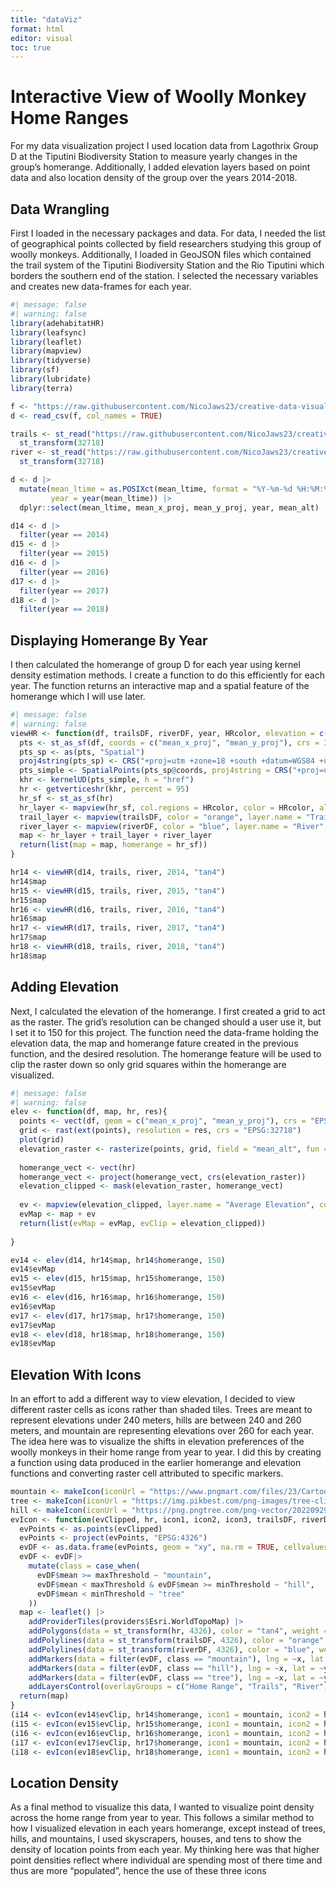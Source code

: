 ```yaml
---
title: "dataViz"
format: html
editor: visual
toc: true
---
```


# Interactive View of Woolly Monkey Home Ranges

For my data visualization project I used location data from Lagothrix Group D at the Tiputini Biodiversity Station to measure yearly changes in the group's homerange. Additionally, I added elevation layers based on point data and also location density of the group over the years 2014-2018.

## Data Wrangling

First I loaded in the necessary packages and data. For data, I needed the list of geographical points collected by field researchers studying this group of woolly monkeys. Additionally, I loaded in GeoJSON files which contained the trail system of the Tiputini Biodiversity Station and the Rio Tiputini which borders the southern end of the station. I selected the necessary variables and creates new data-frames for each year.

```r
#| message: false
#| warning: false
library(adehabitatHR)
library(leafsync)
library(leaflet)
library(mapview)
library(tidyverse)
library(sf)
library(lubridate)
library(terra)

f <- "https://raw.githubusercontent.com/NicoJaws23/creative-data-visualization/refs/heads/main/LagoDAllDistCombined_data.csv"
d <- read_csv(f, col_names = TRUE)

trails <- st_read("https://raw.githubusercontent.com/NicoJaws23/creative-data-visualization/refs/heads/main/TBS_Trails.geojson") |>
  st_transform(32718)
river <- st_read("https://raw.githubusercontent.com/NicoJaws23/creative-data-visualization/refs/heads/main/rio_tiputini.geojson") |>
  st_transform(32718)

d <- d |>
  mutate(mean_ltime = as.POSIXct(mean_ltime, format = "%Y-%m-%d %H:%M:%S", tz = "UTC"),
         year = year(mean_ltime)) |>
  dplyr::select(mean_ltime, mean_x_proj, mean_y_proj, year, mean_alt)

d14 <- d |>
  filter(year == 2014)
d15 <- d |>
  filter(year == 2015)
d16 <- d |>
  filter(year == 2016)
d17 <- d |>
  filter(year == 2017)
d18 <- d |>
  filter(year == 2018)
```

## Displaying Homerange By Year

I then calculated the homerange of group D for each year using kernel density estimation methods. I create a function to do this efficiently for each year. The function returns an interactive map and a spatial feature of the homerange which I will use later.

```r
#| message: false
#| warning: false
viewHR <- function(df, trailsDF, riverDF, year, HRcolor, elevation = c("Y", "N")){
  pts <- st_as_sf(df, coords = c("mean_x_proj", "mean_y_proj"), crs = 32718)
  pts_sp <- as(pts, "Spatial")
  proj4string(pts_sp) <- CRS("+proj=utm +zone=18 +south +datum=WGS84 +units=m +no_defs")
  pts_simple <- SpatialPoints(pts_sp@coords, proj4string = CRS("+proj=utm +zone=18 +south +datum=WGS84"))
  khr <- kernelUD(pts_simple, h = "href")
  hr <- getverticeshr(khr, percent = 95)
  hr_sf <- st_as_sf(hr)
  hr_layer <- mapview(hr_sf, col.regions = HRcolor, color = HRcolor, alpha.regions = 0.4, layer.name = paste(year, "Home Range"))
  trail_layer <- mapview(trailsDF, color = "orange", layer.name = "Trails", lwd = 2)
  river_layer <- mapview(riverDF, color = "blue", layer.name = "River", lwd = 2)
  map <- hr_layer + trail_layer + river_layer
  return(list(map = map, homerange = hr_sf))
}

hr14 <- viewHR(d14, trails, river, 2014, "tan4")
hr14$map
hr15 <- viewHR(d15, trails, river, 2015, "tan4")
hr15$map
hr16 <- viewHR(d16, trails, river, 2016, "tan4")
hr16$map
hr17 <- viewHR(d17, trails, river, 2017, "tan4")
hr17$map
hr18 <- viewHR(d18, trails, river, 2018, "tan4")
hr18$map
```

## Adding Elevation

Next, I calculated the elevation of the homerange. I first created a grid to act as the raster. The grid's resolution can be changed should a user use it, but I set it to 150 for this project. The function need the data-frame holding the elevation data, the map and homerange fature created in the previous function, and the desired resolution. The homerange feature will be used to clip the raster down so only grid squares within the homerange are visualized.

```r
#| message: false
#| warning: false
elev <- function(df, map, hr, res){
  points <- vect(df, geom = c("mean_x_proj", "mean_y_proj"), crs = "EPSG:32718")
  grid <- rast(ext(points), resolution = res, crs = "EPSG:32718")
  plot(grid)
  elevation_raster <- rasterize(points, grid, field = "mean_alt", fun = mean, na.rm = TRUE)
  
  homerange_vect <- vect(hr)
  homerange_vect <- project(homerange_vect, crs(elevation_raster))
  elevation_clipped <- mask(elevation_raster, homerange_vect)
  
  ev <- mapview(elevation_clipped, layer.name = "Average Elevation", col.regions = terrain.colors(20), legend = TRUE, na.color = NA)
  evMap <- map + ev
  return(list(evMap = evMap, evClip = elevation_clipped))
  
}

ev14 <- elev(d14, hr14$map, hr14$homerange, 150)
ev14$evMap
ev15 <- elev(d15, hr15$map, hr15$homerange, 150)
ev15$evMap
ev16 <- elev(d16, hr16$map, hr16$homerange, 150)
ev16$evMap
ev17 <- elev(d17, hr17$map, hr17$homerange, 150)
ev17$evMap
ev18 <- elev(d18, hr18$map, hr18$homerange, 150)
ev18$evMap
```

## Elevation With Icons

In an effort to add a different way to view elevation, I decided to view different raster cells as icons rather than shaded tiles. Trees are meant to represent elevations under 240 meters, hills are between 240 and 260 meters, and mountain are representing elevations over 260 for each year. The idea here was to visualize the shifts in elevation preferences of the woolly monkeys in their home range from year to year. I did this by creating a function using data produced in the earlier homerange and elevation functions and converting raster cell attributed to specific markers.

```r
mountain <- makeIcon(iconUrl = "https://www.pngmart.com/files/23/Cartoon-Mountains-PNG-Isolated-HD.png", iconWidth = 20, iconHeight = 20)
tree <- makeIcon(iconUrl = "https://img.pikbest.com/png-images/tree-clipart-cartoon-jungle-vector-green-big-tree_5856321.png!sw800", iconWidth = 20, iconHeight = 20)
hill <- makeIcon(iconUrl = "https://png.pngtree.com/png-vector/20220929/ourmid/pngtree-green-hill-ground-vector-clipart-png-image_6221576.png", iconWidth = 20, iconHeight = 20)
evIcon <- function(evClipped, hr, icon1, icon2, icon3, trailsDF, riverDF, maxThreshold, minThreshold){
  evPoints <- as.points(evClipped)
  evPoints <- project(evPoints, "EPSG:4326")
  evDF <- as.data.frame(evPoints, geom = "xy", na.rm = TRUE, cellvalues = TRUE)
  evDF <- evDF|>
    mutate(class = case_when(
      evDF$mean >= maxThreshold ~ "mountain",
      evDF$mean < maxThreshold & evDF$mean >= minThreshold ~ "hill",
      evDF$mean < minThreshold ~ "tree"
    ))
  map <- leaflet() |>
    addProviderTiles(providers$Esri.WorldTopoMap) |>
    addPolygons(data = st_transform(hr, 4326), color = "tan4", weight = 2, fillOpacity = 0.3, group = "Home Range") |>
    addPolylines(data = st_transform(trailsDF, 4326), color = "orange", weight = 2, group = "Trails") |>
    addPolylines(data = st_transform(riverDF, 4326), color = "blue", weight = 2, group = "River") |>
    addMarkers(data = filter(evDF, class == "mountain"), lng = ~x, lat = ~y, icon = icon1) |>
    addMarkers(data = filter(evDF, class == "hill"), lng = ~x, lat = ~y, icon = icon2) |>
    addMarkers(data = filter(evDF, class == "tree"), lng = ~x, lat = ~y, icon = icon3) |>
    addLayersControl(overlayGroups = c("Home Range", "Trails", "River"), options = layersControlOptions(collapsed = FALSE))
  return(map)
}
(i14 <- evIcon(ev14$evClip, hr14$homerange, icon1 = mountain, icon2 = hill, icon3 = tree, trails, river, maxThreshold = 260, minThreshold = 240))
(i15 <- evIcon(ev15$evClip, hr15$homerange, icon1 = mountain, icon2 = hill, icon3 = tree, trails, river, maxThreshold = 260, minThreshold = 240))
(i16 <- evIcon(ev16$evClip, hr16$homerange, icon1 = mountain, icon2 = hill, icon3 = tree, trails, river, maxThreshold = 260, minThreshold = 240))
(i17 <- evIcon(ev17$evClip, hr17$homerange, icon1 = mountain, icon2 = hill, icon3 = tree, trails, river, maxThreshold = 260, minThreshold = 240))
(i18 <- evIcon(ev18$evClip, hr18$homerange, icon1 = mountain, icon2 = hill, icon3 = tree, trails, river, maxThreshold = 260, minThreshold = 240))
```

## Location Density

As a final method to visualize this data, I wanted to visualize point density across the home range from year to year. This follows a similar method to how I visualized elevation in each years homerange, except instead of trees, hills, and mountains, I used skyscrapers, houses, and tens to show the density of location points from each year. My thinking here was that higher point densities reflect where individual are spending most of there time and thus are more "populated", hence the use of these three icons

```r

```
